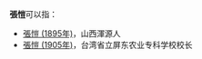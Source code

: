 '''張愷'''可以指：
* [[張愷_(1895年)|張愷 (1895年)]]，山西渾源人
* [[張愷_(1905年)|張愷 (1905年)]]，台湾省立屏东农业专科学校校长

{{disambig}}